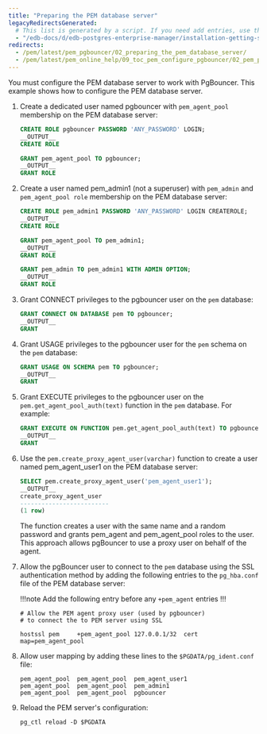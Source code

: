 ```yaml
---
title: "Preparing the PEM database server"
legacyRedirectsGenerated:
  # This list is generated by a script. If you need add entries, use the `legacyRedirects` key.
  - "/edb-docs/d/edb-postgres-enterprise-manager/installation-getting-started/pgbouncer-configuration-guide/8.0/preparing_the_pem_database_server.html"
redirects:
  - /pem/latest/pem_pgbouncer/02_preparing_the_pem_database_server/
  - /pem/latest/pem_online_help/09_toc_pem_configure_pgbouncer/02_pem_pgbouncer_preparing_dbserver/
---
```


You must configure the PEM database server to work with PgBouncer. This example shows how to configure the PEM database server.

1.  Create a dedicated user named pgbouncer with `pem_agent_pool` membership on the PEM database server:

    ```sql
    CREATE ROLE pgbouncer PASSWORD 'ANY_PASSWORD' LOGIN;
    __OUTPUT__
    CREATE ROLE
    ```

    ```sql
    GRANT pem_agent_pool TO pgbouncer;
    __OUTPUT__
    GRANT ROLE
    ```

2.  Create a user named pem_admin1 (not a superuser) with `pem_admin` and `pem_agent_pool role` membership on the PEM database server:

    ```sql
    CREATE ROLE pem_admin1 PASSWORD 'ANY_PASSWORD' LOGIN CREATEROLE;
    __OUTPUT__
    CREATE ROLE
    ```

    ```sql
    GRANT pem_agent_pool TO pem_admin1;
    __OUTPUT__
    GRANT ROLE
    ```

    ```sql
    GRANT pem_admin TO pem_admin1 WITH ADMIN OPTION;
    __OUTPUT__
    GRANT ROLE
    ```

3.  Grant CONNECT privileges to the pgbouncer user on the `pem` database:

    ```sql
    GRANT CONNECT ON DATABASE pem TO pgbouncer;
    __OUTPUT__
    GRANT
    ```

4.  Grant USAGE privileges to the pgbouncer user for the `pem` schema on the `pem` database:

    ```sql
    GRANT USAGE ON SCHEMA pem TO pgbouncer;
    __OUTPUT__
    GRANT
    ```

5.  Grant EXECUTE privileges to the pgbouncer user on the `pem.get_agent_pool_auth(text)` function in the `pem` database. For example:

    ```sql
    GRANT EXECUTE ON FUNCTION pem.get_agent_pool_auth(text) TO pgbouncer;
    __OUTPUT__
    GRANT
    ```

6.  Use the `pem.create_proxy_agent_user(varchar)` function to create a user named pem_agent_user1 on the PEM database server:

    ```sql
    SELECT pem.create_proxy_agent_user('pem_agent_user1');
    __OUTPUT__
    create_proxy_agent_user
    -------------------------
    (1 row)
    ```

    The function creates a user with the same name and a random password and grants pem_agent and pem_agent_pool roles to the user. This approach allows pgBouncer to use a proxy user on behalf of the agent.

7.  Allow the pgBouncer user to connect to the `pem` database using the SSL authentication method by adding the following entries to the `pg_hba.conf` file of the PEM database server:

    !!!note
       Add the following entry before any `+pem_agent` entries
    !!!

    ```shell
    # Allow the PEM agent proxy user (used by pgbouncer) 
    # to connect the to PEM server using SSL

    hostssl pem     +pem_agent_pool 127.0.0.1/32  cert map=pem_agent_pool
    ```

8.  Allow user mapping by adding these lines to the `$PGDATA/pg_ident.conf` file:

    ```shell
    pem_agent_pool  pem_agent_pool  pem_agent_user1
    pem_agent_pool  pem_agent_pool  pem_admin1
    pem_agent_pool  pem_agent_pool  pgbouncer
    ```

9.  Reload the PEM server's configuration:

    ```shell
    pg_ctl reload -D $PGDATA 
    ``` 
